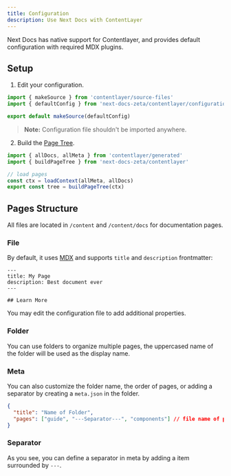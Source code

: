 ```yaml
---
title: Configuration
description: Use Next Docs with ContentLayer
---
```


Next Docs has native support for Contentlayer, and provides default
configuration with required MDX plugins.

## Setup

1. Edit your configuration.

```ts title="contentlayer.config.ts"
import { makeSource } from 'contentlayer/source-files'
import { defaultConfig } from 'next-docs-zeta/contentlayer/configuration'

export default makeSource(defaultConfig)
```

> **Note:** Configuration file shouldn't be imported anywhere.

2. Build the [Page Tree](/docs/headless/page-tree).

```ts
import { allDocs, allMeta } from 'contentlayer/generated'
import { buildPageTree } from 'next-docs-zeta/contentlayer'

// load pages
const ctx = loadContext(allMeta, allDocs)
export const tree = buildPageTree(ctx)
```

## Pages Structure

All files are located in `/content` and `/content/docs` for documentation pages.

### File

By default, it uses [MDX](https://mdxjs.com) and supports `title` and
`description` frontmatter:

```mdx
---
title: My Page
description: Best document ever
---

## Learn More
```

You may edit the configuration file to add additional properties.

### Folder

You can use folders to organize multiple pages, the uppercased name of the
folder will be used as the display name.

### Meta

You can also customize the folder name, the order of pages, or adding a
separator by creating a `meta.json` in the folder.

```json
{
  "title": "Name of Folder",
  "pages": ["guide", "---Separator---", "components"] // file name of pages
}
```

### Separator

As you see, you can define a separator in meta by adding a item surrounded by
`---`.
